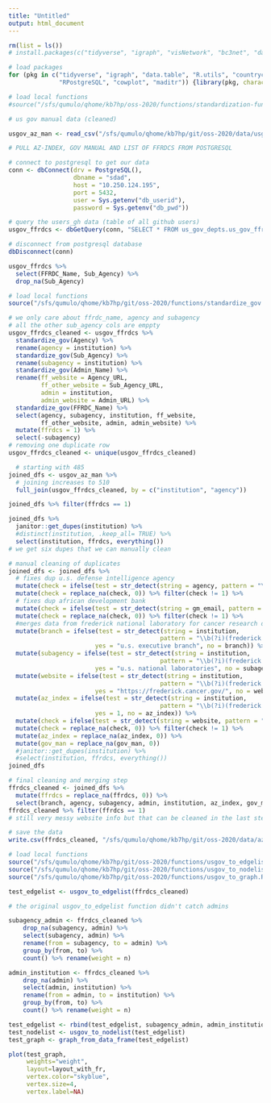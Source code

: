 ```yaml
---
title: "Untitled"
output: html_document
---
```


```r

rm(list = ls())
# install.packages(c("tidyverse", "igraph", "visNetwork", "bc3net", "data.table", "R.utils", "RPostgreSQL", "cowplot", "maditr"))

# load packages 
for (pkg in c("tidyverse", "igraph", "data.table", "R.utils", "countrycode", 
              "RPostgreSQL", "cowplot", "maditr")) {library(pkg, character.only = TRUE)}

# load local functions 
#source("/sfs/qumulo/qhome/kb7hp/oss-2020/functions/standardization-functions.R")

# us gov manual data (cleaned)

usgov_az_man <- read_csv("/sfs/qumulo/qhome/kb7hp/git/oss-2020/data/usgov_az_man.csv") 

# PULL AZ-INDEX, GOV MANUAL AND LIST OF FFRDCS FROM POSTGRESQL 

# connect to postgresql to get our data
conn <- dbConnect(drv = PostgreSQL(), 
                  dbname = "sdad", 
                  host = "10.250.124.195", 
                  port = 5432, 
                  user = Sys.getenv("db_userid"), 
                  password = Sys.getenv("db_pwd"))

# query the users_gh data (table of all github users) 
usgov_ffrdcs <- dbGetQuery(conn, "SELECT * FROM us_gov_depts.us_gov_ffrdcs")

# disconnect from postgresql database 
dbDisconnect(conn)
```

```r
usgov_ffrdcs %>% 
  select(FFRDC_Name, Sub_Agency) %>% 
  drop_na(Sub_Agency)
```

```r
# load local functions 
source("/sfs/qumulo/qhome/kb7hp/git/oss-2020/functions/standardize_gov.R")

# we only care about ffrdc_name, agency and subagency 
# all the other sub_agency cols are emppty 
usgov_ffrdcs_cleaned <- usgov_ffrdcs %>% 
  standardize_gov(Agency) %>% 
  rename(agency = institution) %>% 
  standardize_gov(Sub_Agency) %>% 
  rename(subagency = institution) %>% 
  standardize_gov(Admin_Name) %>%
  rename(ff_website = Agency_URL,
         ff_other_website = Sub_Agency_URL,
         admin = institution,
         admin_website = Admin_URL) %>%
  standardize_gov(FFRDC_Name) %>% 
  select(agency, subagency, institution, ff_website, 
         ff_other_website, admin, admin_website) %>% 
  mutate(ffrdcs = 1) %>% 
  select(-subagency) 
# removing one duplicate row 
usgov_ffrdcs_cleaned <- unique(usgov_ffrdcs_cleaned)
```

```r
  # starting with 485
joined_dfs <- usgov_az_man %>% 
  # joining increases to 510
  full_join(usgov_ffrdcs_cleaned, by = c("institution", "agency")) 

joined_dfs %>% filter(ffrdcs == 1)
```


```r
joined_dfs %>% 
  janitor::get_dupes(institution) %>%
  #distinct(institution, .keep_all= TRUE) %>% 
  select(institution, ffrdcs, everything())
# we get six dupes that we can manually clean

# manual cleaning of duplicates 
joined_dfs <- joined_dfs %>% 
  # fixes dup u.s. defense intelligence agency
  mutate(check = ifelse(test = str_detect(string = agency, pattern = "\\b(?i)(u.s. defense intelligence agency)\\b"), yes = 1, no = 0)) %>% 
  mutate(check = replace_na(check, 0)) %>% filter(check != 1) %>% 
  # fixes dup african development bank 
  mutate(check = ifelse(test = str_detect(string = gm_email, pattern = "\\b(?i)(afdb@afdb.org)\\b"), yes = 1, no = 0)) %>%
  mutate(check = replace_na(check, 0)) %>% filter(check != 1) %>% 
  #merges data from frederick national laboratory for cancer research dups 
  mutate(branch = ifelse(test = str_detect(string = institution, 
                                          pattern = "\\b(?i)(frederick national laboratory for cancer research)\\b"), 
                        yes = "u.s. executive branch", no = branch)) %>%
  mutate(subagency = ifelse(test = str_detect(string = institution, 
                                          pattern = "\\b(?i)(frederick national laboratory for cancer research)\\b"), 
                        yes = "u.s. national laboratories", no = subagency)) %>%
  mutate(website = ifelse(test = str_detect(string = institution, 
                                          pattern = "\\b(?i)(frederick national laboratory for cancer research)\\b"), 
                        yes = "https://frederick.cancer.gov/", no = website)) %>%
  mutate(az_index = ifelse(test = str_detect(string = institution, 
                                          pattern = "\\b(?i)(frederick national laboratory for cancer research)\\b"), 
                        yes = 1, no = az_index)) %>%
  mutate(check = ifelse(test = str_detect(string = website, pattern = "\\b(?i)(frederick)\\b"), yes = 1, no = 0)) %>%
  mutate(check = replace_na(check, 0)) %>% filter(check != 1) %>% 
  mutate(az_index = replace_na(az_index, 0)) %>% 
  mutate(gov_man = replace_na(gov_man, 0))
  #janitor::get_dupes(institution) %>%
  #select(institution, ffrdcs, everything())
joined_dfs
```

```r
# final cleaning and merging step 
ffrdcs_cleaned <- joined_dfs %>% 
  mutate(ffrdcs = replace_na(ffrdcs, 0)) %>% 
  select(branch, agency, subagency, admin, institution, az_index, gov_man, ffrdcs, contains("website"), contains("email"), contains("phone"))
ffrdcs_cleaned %>% filter(ffrdcs == 1)
# still very messy website info but that can be cleaned in the last step 
```
```r
# save the data 
write.csv(ffrdcs_cleaned, "/sfs/qumulo/qhome/kb7hp/git/oss-2020/data/azindex_govman_ffrdcs.csv", row.names = FALSE)

# load local functions 
source("/sfs/qumulo/qhome/kb7hp/git/oss-2020/functions/usgov_to_edgelist.R")
source("/sfs/qumulo/qhome/kb7hp/git/oss-2020/functions/usgov_to_nodelist.R")
source("/sfs/qumulo/qhome/kb7hp/git/oss-2020/functions/usgov_to_graph.R")

test_edgelist <- usgov_to_edgelist(ffrdcs_cleaned)

# the original usgov_to_edgelist function didn't catch admins 

subagency_admin <- ffrdcs_cleaned %>%
    drop_na(subagency, admin) %>%
    select(subagency, admin) %>%
    rename(from = subagency, to = admin) %>%
    group_by(from, to) %>%
    count() %>% rename(weight = n)

admin_institution <- ffrdcs_cleaned %>%
    drop_na(admin) %>%
    select(admin, institution) %>%
    rename(from = admin, to = institution) %>%
    group_by(from, to) %>%
    count() %>% rename(weight = n)

test_edgelist <- rbind(test_edgelist, subagency_admin, admin_institution)
test_nodelist <- usgov_to_nodelist(test_edgelist)
test_graph <- graph_from_data_frame(test_edgelist)

plot(test_graph, 
     weights="weight",
     layout=layout_with_fr, 
     vertex.color="skyblue", 
     vertex.size=4, 
     vertex.label=NA)
```



















